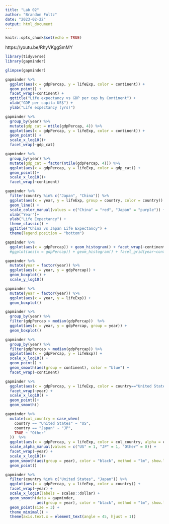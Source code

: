 ```yaml
---
title: "Lab 02"
author: "Brandon Foltz"
date: "2023-02-22"
output: html_document
---
```


```r
knitr::opts_chunk$set(echo = TRUE)
```

https://youtu.be/RhyVKggSmMY

```r
library(tidyverse)
library(gapminder)
```

```r
glimpse(gapminder)
```

```r
gapminder %>%
  ggplot(aes(x = gdpPercap, y = lifeExp, color = continent)) +
  geom_point() +
  facet_wrap(~continent) +
  ggtitle("Life expectancy vs GDP per cap by Continent") +
  xlab("GDP per capita US$") +
  ylab("Life expectancy (yrs)")
```

```r
gapminder %>%
  group_by(year) %>%
  mutate(gdp_cat = ntile(gdpPercap, 4)) %>%
  ggplot(aes(x = gdpPercap, y = lifeExp, color = continent)) +
  geom_point() +
  scale_x_log10()+
  facet_wrap(~gdp_cat)
```
```r
gapminder %>%
  group_by(year) %>%
  mutate(gdp_cat = factor(ntile(gdpPercap, 4))) %>%
  ggplot(aes(x = gdpPercap, y = lifeExp, color = gdp_cat)) +
  geom_point()+
  scale_x_log10()+
  facet_wrap(~continent)
```
```r
gapminder %>%
  filter(country %in% c("Japan", "China")) %>%
  ggplot(aes(x = year, y = lifeExp, group = country, color = country)) +
  geom_line() +
  scale_color_manual(values = c("China" = "red", "Japan" = "purple")) +
  xlab("Year")+
  ylab("Life Expectancy") +
  theme_classic() +
  ggtitle("China vs Japan Life Expectancy") +
  theme(legend.position = "bottom")
```
```r
gapminder %>%
  ggplot(aes(x = gdpPercap)) + geom_histogram() + facet_wrap(~continent)  #%>%
  #ggplot(aes(x = gdpPercap)) + geom_histogram() + facet_grid(year~continent)
```

```r
gapminder %>%
  mutate(year = factor(year)) %>%
  ggplot(aes(x = year, y = gdpPercap)) +
  geom_boxplot() +
  scale_y_log10()
```

```r
gapminder %>%
  mutate(year = factor(year)) %>%
  ggplot(aes(x = year, y = lifeExp)) +
  geom_boxplot()
```

```r
gapminder %>%
  group_by(year) %>%
  filter(gdpPercap > median(gdpPercap))  %>%
  ggplot(aes(x = year, y = gdpPercap, group = year)) +
  geom_boxplot()
```

```r
gapminder %>%
  group_by(year) %>%
  filter(gdpPercap > median(gdpPercap)) %>%
  ggplot(aes(x = gdpPercap, y = lifeExp)) +
  scale_x_log10() +
  geom_point() +
  geom_smooth(aes(group = continent), color = "blue") +
  facet_wrap(~continent)
```

```r
gapminder %>%
  ggplot(aes(x = gdpPercap, y = lifeExp, color = country=="United States")) +
  facet_wrap(~year) +
  scale_x_log10() +
  geom_point()+
  geom_smooth()
```

```r
gapminder %>%
  mutate(col_country = case_when(
    country == "United States" ~ "US",
    country == "Japan" ~ "JP",
    TRUE ~ "Other"
  ))  %>%
  ggplot(aes(x = gdpPercap, y = lifeExp, color = col_country, alpha = col_country)) +
  scale_alpha_manual(values = c("US" = 1, "JP" = 1, "Other" = 0)) +
  facet_wrap(~year) +
  scale_x_log10()+
  geom_smooth(aes(group = year), color = "black", method = "lm", show.legend = F) +
  geom_point()
```
```r
gapminder %>%
  filter(country %in% c("United States", "Japan")) %>%
  ggplot(aes(x = gdpPercap, y = lifeExp, color = country)) +
  facet_wrap(~year) +
  scale_x_log10(labels = scales::dollar) +
  geom_smooth(data = gapminder,
              aes(group = year), color = "black", method = "lm", show.legend = F) +
  geom_point(size = 3) +
  theme_minimal() +
  theme(axis.text.x = element_text(angle = 45, hjust = 1))
  
```

